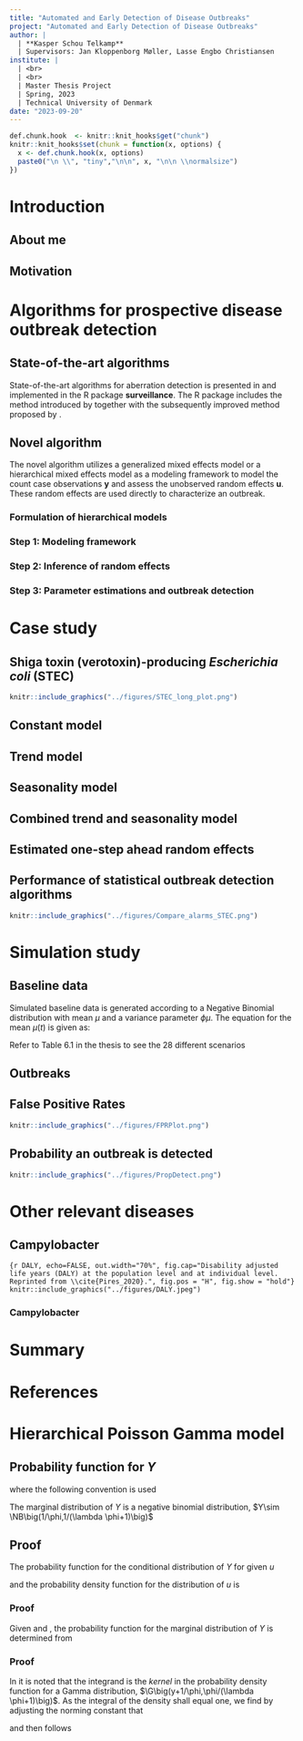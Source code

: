 ```yaml
---
title: "Automated and Early Detection of Disease Outbreaks"
project: "Automated and Early Detection of Disease Outbreaks"
author: |
  | **Kasper Schou Telkamp**
  | Supervisors: Jan Kloppenborg Møller, Lasse Engbo Christiansen
institute: |
  | <br>
  | <br>
  | Master Thesis Project
  | Spring, 2023
  | Technical University of Denmark
date: "2023-09-20"
---
```


```r
def.chunk.hook  <- knitr::knit_hooks$get("chunk")
knitr::knit_hooks$set(chunk = function(x, options) {
  x <- def.chunk.hook(x, options)
  paste0("\n \\", "tiny","\n\n", x, "\n\n \\normalsize")
})

```

# Introduction

## About me

\begin{columns}
\begin{column}{.48\textwidth}
\begin{itemize}
  \item MSc Eng., Quantitative Biology and Disease Modelling @ DTU
  \item Wife and three kids @ Vedbæk
  \item Passionate about e-Sports, particularly Counter Strike
\end{itemize}
\end{column}
\hfill
\begin{column}{.48\textwidth}
```r
knitr::include_graphics("../figures/family.jpg")
```
\end{column}
\end{columns}

## Motivation

\begin{columns}
\begin{column}{.58\textwidth}
\begin{itemize}
  \item Establishment of the Danish Microbiology Database (MiBa) by Statens Serum Institut (SSI) in 2010
  \item Great opportunity for data analysis
  \item No fully automated procedures in place at SSI
\end{itemize}
\end{column}
\hfill
\begin{column}{.38\textwidth}
```r
knitr::include_graphics("../figures/MiBaPetriComp.png")
knitr::include_graphics("../figures/MiBa.png")
```
\end{column}
\end{columns}

# Algorithms for prospective disease outbreak detection

## State-of-the-art algorithms

State-of-the-art algorithms for aberration detection is presented in \cite{Salmon_2016} and implemented in the R package **surveillance**. The R package includes the method introduced by \cite{Farrington_1996} together with the subsequently improved method proposed by \cite{Noufaily_2013}.

## Novel algorithm

The novel algorithm utilizes a generalized mixed effects model or a hierarchical mixed effects model as a modeling framework to model the count case observations $\boldsymbol y$ and assess the unobserved random effects $\boldsymbol u$. These random effects are used directly to characterize an outbreak.

### Formulation of hierarchical models
\only<1>{
\begin{align*}
  \mathbf{Pois}&\mathbf{son} \ \mathbf{Normal} & \mathbf{Pois}&\mathbf{son} \ \mathbf{Gamma} \\
  \boldsymbol{Y|u} &\sim \Pois \big( \boldsymbol{\lambda} \exp(\boldsymbol{u}) \big) & \boldsymbol{Y|u} &\sim \Pois (\boldsymbol{\lambda u}) \\
  \boldsymbol{u} &\sim \N(\boldsymbol{0},I\sigma^2) & \boldsymbol{u} &\sim \G(\boldsymbol 1/\phi,\phi)
\end{align*}
}
\only<2>{
\begin{align*}
  \mathbf{Pois}&\mathbf{son} \ \mathbf{Normal} & \mathbf{Pois}&\mathbf{son} \ \mathbf{Gamma} \\
  \boldsymbol{Y|u} &\sim \Pois \big( \boldsymbol{\lambda} \exp(\boldsymbol{u}) \big) & \boldsymbol{Y|u} &\sim \Pois (\boldsymbol{\lambda u}) \\
  \boldsymbol{u} &\sim \N(\boldsymbol{0},I\sigma^2) & \boldsymbol{u} &\sim \G(\boldsymbol 1/\phi,\phi) \\
  & & & \\
  & & Y&\sim\NB\big(1/\phi,1/(\lambda\phi+1)\big)
\end{align*}
}

### Step 1: Modeling framework

\begin{itemize}
  \item Assume a hierarchical Poisson Normal or Poisson Gamma model to reference data using a log link
  \item Incorporate covariates by supplying a model formula on the form
  \begin{equation}
    \log(\lambda_{it})=\boldsymbol x_{it}\boldsymbol \beta+\log(n_{it}), \quad i=1,\dots,m, \quad t=1,\dots,T
  \end{equation}
  \item Account for structural changes in the time series using a rolling window of width $k$
\end{itemize}

### Step 2: Inference of random effects

\begin{itemize}
  \item Infer one-step ahead random effects $u_{i{t_1}}$ for each group using the fitted model
  \item Define outbreak detection threshold $U_{t_0}$ as a quantile of the second stage model's random effects distribution
  \item Use either a Gaussian or Gamma distribution with respective plug-in estimates
\end{itemize}

### Step 3: Parameter estimations and outbreak detection

\begin{itemize}
  \item Compare inferred random effects $u_{i{t_1}}$ to an threshold $U_{t_0}$
  \item Raise and alarm if the inferred random effect exceeds the threshold, i.e. $u_{i{t_1}}>U_{t_0}$
  \item Omit outbreak related observations from future parameter estimation
\end{itemize}

# Case study

## Shiga toxin (verotoxin)-producing *Escherichia coli* (STEC)

```r
knitr::include_graphics("../figures/STEC_long_plot.png")
```

## Constant model

\begin{equation}\label{eq:Agegroup}
  \log(\lambda_{it}) = \beta(ageGroup_{i}) + \log(n_{it})
\end{equation}

\begin{itemize}
  \item $\lambda_{it}$ is the outbreak intensity at time $t$ for age group $i$
  \item $\beta(ageGroup_{i})$ is the fixed effect specific to age group $i$
  \item $\log(n_{it})$ acts as an offset, accounting for the population size at time $t$ for age group $i$
\end{itemize}

## Trend model

\begin{equation}
  \log(\lambda_{it})=\beta(ageGroup_{i}) + \beta_{trend} t + \log(n_{it})
\end{equation}

\begin{itemize}
  \item In addition to constant model, includes a trend component
  \item $\beta_{trend}$ quantifies the rate of change in the outbreak intensity over time
\end{itemize}

## Seasonality model

\begin{equation}
\log(\lambda_{it})=\beta(ageGroup_{i})+ \sin \bigg(\frac{2\pi\cdot \tau_t}{12}\bigg) \beta_{\sin} + \cos \bigg(2\frac{\pi\cdot \tau_t}{12}\bigg) \beta_{\cos} + \log(n_{it})
\end{equation}

\begin{itemize}
  \item In addition to constant model, incorporates an annual seasonality pattern
  \item $\tau_t$ represents the time period $t$ within a year (1-12)
  \item $\beta_{\sin}$ and $\beta_{\cos}$ capture the effect of the seasonal pattern
\end{itemize}

## Combined trend and seasonality model

\begin{equation}\label{eq:AgegroupTrendSeasonality}
  \log(\lambda_{it})=\beta(ageGroup_{i}) + \beta_{trend} t + \sin \bigg(\frac{2\pi\cdot \tau_t}{12}\bigg) \beta_{\sin} + \cos \bigg(\frac{2\pi\cdot \tau_t}{12}\bigg)\beta_{\cos} + \log(n_{it})
\end{equation}

\begin{itemize}
  \item Builds upon previous models, combining trend and seasonality components
  \item Includes both $\beta_{trend}$, $\beta_{\sin}$, and $\beta_{\cos}$ parameters
\end{itemize}

## Estimated one-step ahead random effects

\begin{columns}
\begin{column}{.50\textwidth}
\begin{itemize}
  \item<1> A rolling window of width $k=36$ months is employed
  \item<1> The combined model minimizes the logarithmic score  
  \item<1> Upper bound $U_{t_0}$ is based on the $90\%$ quantile of the random effects distribution
  \item<1> If the one-step ahead random effects $u_{it_1}$ exceeds $U_{t_0}$ an alarm is raised
\end{itemize}
\vspace{.1cm}
\begin{itemize}
  \item<2> 30 alarms are generated using the Poisson Normal framework, while 31 alarms are generated using the Poisson Gamma framework.
  \item<2> A great number of alarms are generated in the period from March 2021 to March 2022
\end{itemize}
\end{column}
\hfill
\begin{column}{.46\textwidth}
```r
knitr::include_graphics("../figures/Compare_novel_STEC.png")
```
\end{column}
\end{columns}

## Performance of statistical outbreak detection algorithms

```r
knitr::include_graphics("../figures/Compare_alarms_STEC.png")
```

# Simulation study

## Baseline data

Simulated baseline data is generated according to a Negative Binomial distribution with mean $\mu$ and a variance parameter $\phi\mu$. The equation for the mean $\mu(t)$ is given as:

\begin{equation}
\mu(t)=\exp\Biggl(\theta+\beta_t+\sum_{j=1}^m \biggl(\gamma_1 \cos\Bigl(\frac{2\pi jt}{52}\Bigl) + \gamma_2 \sin \Bigl(\frac{2\pi jt}{52} \Bigl)\biggl)\Biggl)
\end{equation}

\vspace{.3cm}

Refer to Table 6.1 in the thesis to see the 28 different scenarios

## Outbreaks

\begin{columns}
\begin{column}{.50\textwidth}
\begin{itemize}
  \item Four outbreaks during baseline weeks (313-575), one outbreak during current weeks (576-624)
  \item Random constant value $k$ is chosen
  \item Outbreak size $v$ is generated from a Poisson distribution with mean equal to $k$ times the standard deviation from the baseline data
  \item The $v$ outbreak cases are distributed randomly in time according to a discretized log-normal distribution represented as $Z \sim \lfloor \LN(0,0.5^2)\rfloor$
\end{itemize}
\end{column}
\hfill
\begin{column}{.46\textwidth}
```r
knitr::include_graphics("../figures/Realizations.png")
```
\end{column}
\end{columns}
## False Positive Rates

```r
knitr::include_graphics("../figures/FPRPlot.png")
```

## Probability an outbreak is detected

```r
knitr::include_graphics("../figures/PropDetect.png")
```

# Other relevant diseases

## Campylobacter

```{r DALY, echo=FALSE, out.width="70%", fig.cap="Disability adjusted life years (DALY) at the population level and at individual level. Reprinted from \\cite{Pires_2020}.", fig.pos = "H", fig.show = "hold"}
knitr::include_graphics("../figures/DALY.jpeg")
```

### Campylobacter

\center
\huge\textbf{LIVE DEMONSTRATION}

# Summary

\begin{itemize}
  \item Easy incorporation of \textbf{covariates}
  \item Estimates are \textbf{consistent} across the two modeling frameworks
  \item Positively \textbf{identified outbreaks} coinciding with well-documented outbreaks
  \item Effectively \textbf{control the number of "false alarms"}
  \item Great potential in utilizing \textbf{MiBa-based surveillance}
\end{itemize}

# References

\printbibliography[heading=none]

# Hierarchical Poisson Gamma model

## Probability function for $Y$

\begin{equation} \label{eq:pdfMix}
  \begin{aligned}
    P[Y=y]&=g_{Y}(y;\boldsymbol \beta, \phi) \\
    &=\frac{\lambda^{y}}{y!\Gamma(1/\phi)\phi^{1/\phi}}\frac{\phi^{y+1/\phi}\Gamma(y+1/\phi)}{(\lambda \phi + 1)^{y+1/\phi}} \\
    &=\frac{\Gamma(y+1/\phi)}{\Gamma(1/\phi)y!}\frac{1}{(\lambda\phi+1)^{1/\phi}}\bigg(\frac{\lambda\phi}{\lambda\phi+1}\bigg)^{y} \\
    &=\begin{pmatrix} y+1/\phi-1 \\ y \end{pmatrix} \frac{1}{(\lambda\phi+1)^{1/\phi}}\bigg(\frac{\lambda\phi}{\lambda\phi+1}\bigg)^{y} \ , \quad \mathrm{for} \ y = 0, 1, 2, \dots
  \end{aligned}
\end{equation}

where the following convention is used

\begin{equation}
  \begin{pmatrix} z\\y \end{pmatrix} = \frac{\Gamma(z+1)}{\Gamma(z+1-y)y!}
\end{equation}

The marginal distribution of $Y$ is a negative binomial distribution, $Y\sim \NB\big(1/\phi,1/(\lambda \phi+1)\big)$

## Proof

The probability function for the conditional distribution of $Y$ for given $u$

\begin{equation}\label{eq:pdfPois}
  f_{Y|u}(y;u,\boldsymbol{\beta})=\frac{(\lambda u)^{y}}{y!}\exp(-\lambda u)
\end{equation}

and the probability density function for the distribution of $u$ is

\begin{equation} \label{eq:pdfGamma}
  f_{u}(u;\phi)=\frac{1}{\phi \Gamma(1/\phi)} \bigg(\frac{u}{\phi}\bigg)^{1/\phi-1} \exp (-u/\phi)
\end{equation}

### Proof

Given \eqref{eq:pdfPois} and \eqref{eq:pdfGamma}, the probability function for the marginal distribution of $Y$ is determined from

\begin{equation} \label{eq:marMix}
  \begin{aligned}
    g_{Y}(y;\beta,\phi)&=\int_{u=0}^\infty f_{Y|u}(y;u,\beta) f_{u}(u;\phi) \,du \\
    &=\int_{u=0}^\infty \frac{(\lambda u)^y}{y!} \exp (-\lambda u) \frac{1}{\phi \Gamma(1/\phi)} \bigg(\frac{u}{\phi}\bigg)^{1/\phi-1} \exp (-u /\phi) \,du\\
    &=\frac{\lambda^{y}}{y!\Gamma(1/\phi)\phi^{1/\phi}} \int_{u=0}^\infty u^{y+1/\phi-1} \exp \big(-u(\lambda \phi+1)/\phi\big) \,du
  \end{aligned}
\end{equation}

### Proof

In \eqref{eq:marMix} it is noted that the integrand is the *kernel* in the probability density function for a Gamma distribution, $\G\big(y+1/\phi,\phi/(\lambda \phi+1)\big)$. As the integral of the density shall equal one, we find by adjusting the norming constant that

\begin{equation}
  \int_{u=0}^\infty  u^{ y+ 1/\phi-1} \exp \Big(- u/\big(\phi/( \lambda \phi+1)\big)\Big) \,du = \frac{\phi^{ y+ 1/\phi}\Gamma( y+\boldsymbol 1/\phi)}{( \lambda \phi + 1)^{y+1/\phi}}
\end{equation}

and then \eqref{eq:pdfMix} follows




